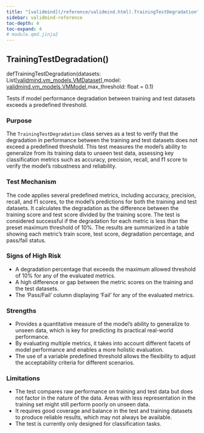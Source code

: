 ```yaml
---
title: "[validmind](/reference/validmind.html).TrainingTestDegradation"
sidebar: validmind-reference
toc-depth: 4
toc-expand: 4
# module.qmd.jinja2
---
```


<!-- function.qmd.jinja2 -->

## TrainingTestDegradation[()]{.muted}

<!-- signatures.jinja2 -->

::: {.signature}

<span class="kw">def</span><span class="name">TrainingTestDegradation</span>(<span class="params"><span class="n">datasets</span><span class="p">: </span><!-- types.jinja2 - format_type --><!-- types.jinja2 - format_type --><span class="n">List</span><span class="p">\[</span><!-- types.jinja2 - format_type --><a href="/reference/validmind/vm_models.html#class-vmdataset">validmind.vm_models.VMDataset</a><span class="p">\]</span><span class="muted">,</span></span><span class="params"><span class="n">model</span><span class="p">: </span><!-- types.jinja2 - format_type --><a href="/reference/validmind/vm_models.html#class-vmmodel">validmind.vm_models.VMModel</a><span class="muted">,</span></span><span class="params"><span class="n">max_threshold</span><span class="p">: </span><!-- types.jinja2 - format_type --><span class="nb">float</span><span class="o"> = </span><span class="kc">0.1</span></span>)

:::

<!-- docstring.jinja2 -->

Tests if model performance degradation between training and test datasets exceeds a predefined threshold.

### Purpose

The `TrainingTestDegradation` class serves as a test to verify that the degradation in performance between the training and test datasets does not exceed a predefined threshold. This test measures the model's ability to generalize from its training data to unseen test data, assessing key classification metrics such as accuracy, precision, recall, and f1 score to verify the model's robustness and reliability.

### Test Mechanism

The code applies several predefined metrics, including accuracy, precision, recall, and f1 scores, to the model's predictions for both the training and test datasets. It calculates the degradation as the difference between the training score and test score divided by the training score. The test is considered successful if the degradation for each metric is less than the preset maximum threshold of 10%. The results are summarized in a table showing each metric's train score, test score, degradation percentage, and pass/fail status.

### Signs of High Risk

- A degradation percentage that exceeds the maximum allowed threshold of 10% for any of the evaluated metrics.
- A high difference or gap between the metric scores on the training and the test datasets.
- The 'Pass/Fail' column displaying 'Fail' for any of the evaluated metrics.

### Strengths

- Provides a quantitative measure of the model's ability to generalize to unseen data, which is key for predicting its practical real-world performance.
- By evaluating multiple metrics, it takes into account different facets of model performance and enables a more holistic evaluation.
- The use of a variable predefined threshold allows the flexibility to adjust the acceptability criteria for different scenarios.

### Limitations

- The test compares raw performance on training and test data but does not factor in the nature of the data. Areas with less representation in the training set might still perform poorly on unseen data.
- It requires good coverage and balance in the test and training datasets to produce reliable results, which may not always be available.
- The test is currently only designed for classification tasks.
